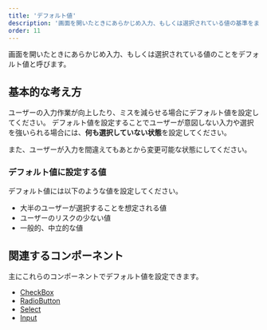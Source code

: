 ```yaml
---
title: 'デフォルト値'
description: '画面を開いたときにあらかじめ入力、もしくは選択されている値の基準をまとめています。'
order: 11
---
```

画面を開いたときにあらかじめ入力、もしくは選択されている値のことをデフォルト値と呼びます。


## 基本的な考え方
ユーザーの入力作業が向上したり、ミスを減らせる場合にデフォルト値を設定してください。
デフォルト値を設定することでユーザーが意図しない入力や選択を強いられる場合には、**何も選択していない状態**を設定してください。

また、ユーザーが入力を間違えてもあとから変更可能な状態にしてください。

### デフォルト値に設定する値
デフォルト値には以下のような値を設定してください。

- 大半のユーザーが選択することを想定される値
- ユーザーのリスクの少ない値
- 一般的、中立的な値

## 関連するコンポーネント
主にこれらのコンポーネントでデフォルト値を設定できます。

- [CheckBox](/products/components/check-box/#h2-3)
- [RadioButton](/products/components/radio-button/#h2-2)
- [Select](/products/components/select/#h2-1)
- [Input](/products/components/input/#h2-4)